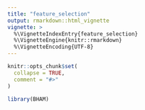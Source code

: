 ```yaml
---
title: "feature_selection"
output: rmarkdown::html_vignette
vignette: >
  %\VignetteIndexEntry{feature_selection}
  %\VignetteEngine{knitr::rmarkdown}
  %\VignetteEncoding{UTF-8}
---
```


```r
knitr::opts_chunk$set(
  collapse = TRUE,
  comment = "#>"
)
```

```r
library(BHAM)
```
